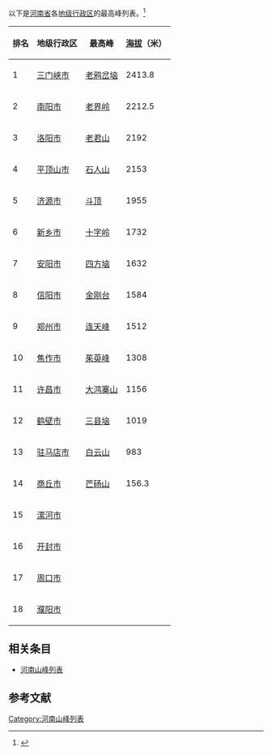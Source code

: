 {{Onesource|time=2021-03-26T16:10:17+00:00}}
以下是[[河南省|河南省]]各[[地级行政区|地级行政区]]的最高峰列表。<ref>{{cite web | url = https://baijiahao.baidu.com/s?id=1613552824422213198 | title = 盘点河南各市最高的山 | author = 散寒苏}}</ref>
{| class="wikitable sortable"
|-
! 排名
! 地级行政区
! 最高峰
! [[海拔|海拔]]（米）
|-
| 1 || [[三门峡市|三门峡市]] || [[老鸦岔垴|老鸦岔垴]] || 2413.8
|-
| 2 || [[南阳市|南阳市]] || [[老界岭|老界岭]] || 2212.5
|-
| 3 || [[洛阳市|洛阳市]] || [[老君山_(栾川)|老君山]] || 2192
|-
| 4 || [[平顶山市|平顶山市]] || [[石人山|石人山]] || 2153
|-
| 5 || [[济源市|济源市]] || [[斗顶|斗顶]] || 1955
|-
| 6 || [[新乡市|新乡市]] || [[十字岭|十字岭]] || 1732
|-
| 7 || [[安阳市|安阳市]] || [[四方垴|四方垴]] || 1632
|-
| 8 || [[信阳市|信阳市]] || [[金刚台|金刚台]] || 1584
|-
| 9 || [[郑州市|郑州市]] || [[连天峰|连天峰]] || 1512
|-
| 10 || [[焦作市|焦作市]] || [[茱萸峰|茱萸峰]] || 1308
|-
| 11 || [[许昌市|许昌市]] || [[大鸿寨山|大鸿寨山]] || 1156
|-
| 12 || [[鹤壁市|鹤壁市]] || [[三县垴|三县垴]] ||1019
|-
| 13 || [[驻马店市|驻马店市]] || [[白云山_(驻马店)|白云山]] || 983
|-
| 14 || [[商丘市|商丘市]] || [[芒砀山|芒砀山]] || 156.3
|-
| 15 || [[漯河市|漯河市]] ||  || 
|-
| 16 || [[开封市|开封市]] ||  || 
|-
| 17 || [[周口市|周口市]] ||  || 
|-
| 18 || [[濮阳市|濮阳市]] ||  || 
|}

== 相关条目 ==
* [[河南山峰列表|河南山峰列表]]

== 参考文献 ==
{{reflist}}

[[Category:河南山峰列表|Category:河南山峰列表]]